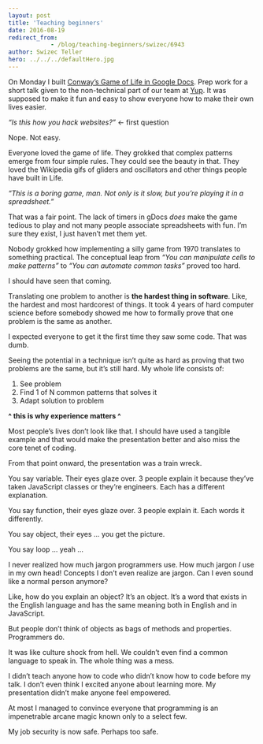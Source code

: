 ```yaml
---
layout: post
title: 'Teaching beginners'
date: 2016-08-19
redirect_from: 
            - /blog/teaching-beginners/swizec/6943
author: Swizec Teller
hero: ../../../defaultHero.jpg
---
```

On Monday I built [Conway’s Game of Life in Google Docs](https://swizec.com/blog/conways-game-of-life-in-google-docs/swizec/6931). Prep work for a short talk given to the non-technical part of our team at [Yup](https://www.yup.com/). It was supposed to make it fun and easy to show everyone how to make their own lives easier.



_“Is this how you hack websites?”_ &lt;- first question



Nope. Not easy.



Everyone loved the game of life. They grokked that complex patterns emerge from four simple rules. They could see the beauty in that. They loved the Wikipedia gifs of gliders and oscillators and other things people have built in Life.



_“This is a boring game, man. Not only is it slow, but you’re playing it in a spreadsheet.”_



That was a fair point. The lack of timers in gDocs _does_ make the game tedious to play and not many people associate spreadsheets with fun. I’m sure they exist, I just haven’t met them yet.



Nobody grokked how implementing a silly game from 1970 translates to something practical. The conceptual leap from _“You can manipulate cells to make patterns”_ to _“You can automate common tasks”_ proved too hard.



I should have seen that coming.



Translating one problem to another is **the hardest thing in software**. Like, the hardest and most hardcorest of things. It took 4 years of hard computer science before somebody showed me how to formally prove that one problem is the same as another.



I expected everyone to get it the first time they saw some code. That was dumb.



Seeing the potential in a technique isn’t quite as hard as proving that two problems are the same, but it’s still hard. My whole life consists of:



1. See problem
2. Find 1 of N common patterns that solves it
3. Adapt solution to problem



**^ this is why experience matters ^**



Most people’s lives don’t look like that. I should have used a tangible example and that would make the presentation better and also miss the core tenet of coding.



From that point onward, the presentation was a train wreck.



You say variable. Their eyes glaze over. 3 people explain it because they’ve taken JavaScript classes or they’re engineers. Each has a different explanation.



You say function, their eyes glaze over. 3 people explain it. Each words it differently.



You say object, their eyes … you get the picture.



You say loop … yeah …



I never realized how much jargon programmers use. How much jargon _I_ use in my own head! Concepts I don’t even realize are jargon. Can I even sound like a normal person anymore?



Like, how do you explain an object? It’s an object. It’s a word that exists in the English language and has the same meaning both in English and in JavaScript.



But people don’t think of objects as bags of methods and properties. Programmers do.



It was like culture shock from hell. We couldn’t even find a common language to speak in. The whole thing was a mess.



I didn’t teach anyone how to code who didn’t know how to code before my talk. I don’t even think I excited anyone about learning more. My presentation didn’t make anyone feel empowered.



At most I managed to convince everyone that programming is an impenetrable arcane magic known only to a select few.



My job security is now safe. Perhaps too safe.